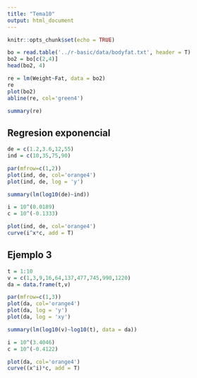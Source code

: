 ```yaml
---
title: "Tema10"
output: html_document
---
```


```r
knitr::opts_chunk$set(echo = TRUE)
```

```r
bo = read.table('../r-basic/data/bodyfat.txt', header = T)
bo2 = bo[c(2,4)]
head(bo2, 4)
```


```r
re = lm(Weight~Fat, data = bo2)
re
plot(bo2)
abline(re, col='green4')
```

```r
summary(re)
```

## Regresion exponencial

```r
de = c(1.2,3.6,12,55)
ind = c(10,35,75,90)

par(mfrow=c(1,2))
plot(ind, de, col='orange4')
plot(ind, de, log = 'y')
```

```r
summary(lm(log10(de)~ind))

i = 10^(0.0189)
c = 10^(-0.1333)

plot(ind, de, col='orange4')
curve(i^x*c, add = T)
```

## Ejemplo 3

```r
t = 1:10
v = c(1,3,9,16,64,137,477,745,990,1220)
da = data.frame(t,v)

par(mfrow=c(1,3))
plot(da, col='orange4')
plot(da, log = 'y')
plot(da, log = 'xy')
```

```r
summary(lm(log10(v)~log10(t), data = da))
```
```r
i = 10^(3.4046)
c = 10^(-0.4122)

plot(da, col='orange4')
curve((x^i)*c, add = T)
```

